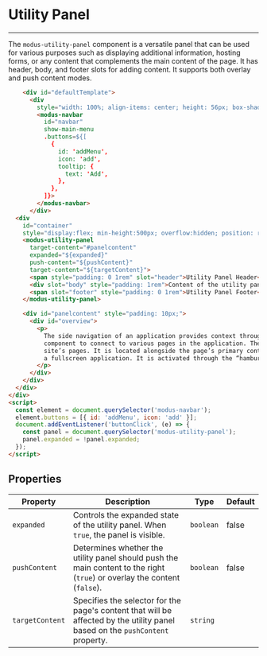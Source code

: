 
# Utility Panel

---

The `modus-utility-panel` component is a versatile panel that can be used for various purposes such as displaying
additional information, hosting forms, or any content that complements the main content of the page.
It has header, body, and footer slots for adding content. It supports both overlay and push content modes.

<Story id="components-utility-panel--default" />

```html
    <div id="defaultTemplate">
      <div
        style="width: 100%; align-items: center; height: 56px; box-shadow: 0 0 2px var(--modus-secondary)!important; margin-top: 50px;">
        <modus-navbar
          id="navbar"
          show-main-menu
          .buttons=${[
            {
              id: 'addMenu',
              icon: 'add',
              tooltip: {
                text: 'Add',
              },
            },
          ]}>
        </modus-navbar>
      </div>
  <div
    id="container"
    style="display:flex; min-height:500px; overflow:hidden; position: relative; box-shadow: 0 0 2px var(--modus-secondary)!important;">
    <modus-utility-panel
      target-content="#panelcontent"
      expanded="${expanded}"
      push-content="${pushContent}"
      target-content="${targetContent}">
      <span style="padding: 0 1rem" slot="header">Utility Panel Header</span>
      <div slot="body" style="padding: 1rem">Content of the utility panel goes here.</div>
      <span slot="footer" style="padding: 0 1rem">Utility Panel Footer</span>
    </modus-utility-panel>

    <div id="panelcontent" style="padding: 10px;">
      <div id="overview">
        <p>
          The side navigation of an application provides context through accessible menu options and positions a consistent
          component to connect to various pages in the application. The side navigation is a collapsible side content of the
          site’s pages. It is located alongside the page’s primary content. The component is designed to add side content to
          a fullscreen application. It is activated through the “hamburger” menu in the Navbar.
        </p>
      </div>
    </div>
  </div>
</div>
<script>
  const element = document.querySelector('modus-navbar');
  element.buttons = [{ id: 'addMenu', icon: 'add' }];
  document.addEventListener('buttonClick', (e) => {
    const panel = document.querySelector('modus-utility-panel');
    panel.expanded = !panel.expanded;
  });
</script>
```

## Properties

| Property        | Description                                                                                                                   | Type      | Default |
| --------------- | ----------------------------------------------------------------------------------------------------------------------------- | --------- | ------- |
| `expanded`      | Controls the expanded state of the utility panel. When `true`, the panel is visible.                                          | `boolean` | false   |
| `pushContent`   | Determines whether the utility panel should push the main content to the right (`true`) or overlay the content (`false`).     | `boolean` | false   |
| `targetContent` | Specifies the selector for the page's content that will be affected by the utility panel based on the `pushContent` property. | `string`  |         |
